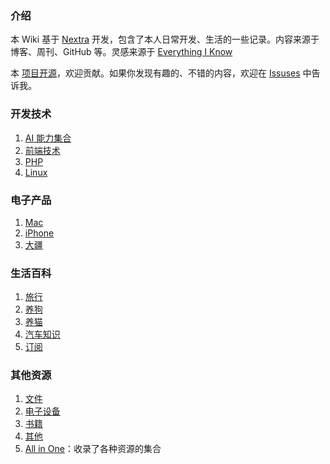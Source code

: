 ### 介绍

本 Wiki 基于 [Nextra](./docs/Website/Nextra.mdx) 开发，包含了本人日常开发、生活的一些记录。内容来源于博客、周刊、GitHub 等。灵感来源于 [Everything I Know](https://wiki.nikiv.dev/writing/)

本 [项目开源](https://github.com/try-to-fly/wiki)，欢迎贡献。如果你发现有趣的、不错的内容，欢迎在 [Issuses](https://github.com/try-to-fly/wiki/issues) 中告诉我。

### 开发技术

1. [AI 能力集合](./docs/ai/)
2. [前端技术](./docs/Development/frontend)
3. [PHP](./docs/Development/PHP)
4. [Linux](./docs/Development/Linux)

### 电子产品

1. [Mac](./docs/Devices/Mac)
2. [iPhone](./docs/Devices/iPhone.mdx)
3. [大疆](./docs/Devices/Dji.mdx)

### 生活百科

1. [旅行](./docs/Travel)
2. [养狗](./docs/Life/pet/dog.mdx)
3. [养猫](./docs/Life/pet/cat.mdx)
4. [汽车知识](./docs/Life/Car)
5. [订阅](./docs/Life/Subscribe.mdx)

### 其他资源

1. [文件](./docs/files)
2. [电子设备](./docs/Devices)
3. [书籍](./docs/books.mdx)
4. [其他](./docs/others)
5. [All in One](./docs/others/all-in-one.mdx)：收录了各种资源的集合
